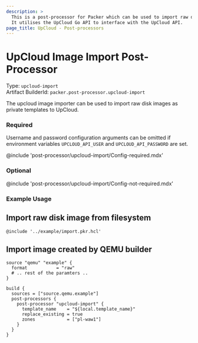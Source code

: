 ```yaml
---
description: >
  This is a post-processor for Packer which can be used to import raw disk images as private templates to UpCloud.
  It utilises the UpCloud Go API to interface with the UpCloud API.
page_title: UpCloud - Post-processors
---
```



# UpCloud Image Import Post-Processor

Type: `upcloud-import`  
Artifact BuilderId: `packer.post-processor.upcloud-import`

The upcloud image importer can be used to import raw disk images as private templates to UpCloud.

### Required
Username and password configuration arguments can be omitted if environment variables `UPCLOUD_API_USER` and `UPCLOUD_API_PASSWORD` are set.

@include 'post-processor/upcloud-import/Config-required.mdx'

### Optional

@include 'post-processor/upcloud-import/Config-not-required.mdx'


### Example Usage

## Import raw disk image from filesystem
```hcl
@include '../example/import.pkr.hcl'
```

## Import image created by QEMU builder
```hcl
source "qemu" "example" {
  format           = "raw"
  # .. rest of the paramters ..
}

build {
  sources = ["source.qemu.example"]
  post-processors {
    post-processor "upcloud-import" {
      template_name    = "${local.template_name}"
      replace_existing = true
      zones            = ["pl-waw1"]
    }
  }
}
```

